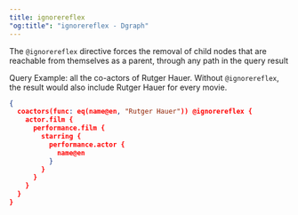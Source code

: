 ```yaml
---
title: ignorereflex
"og:title": "ignorereflex - Dgraph"
---
```



<DgraphWIP />

The `@ignorereflex` directive forces the removal of child nodes that are
reachable from themselves as a parent, through any path in the query result

Query Example: all the co-actors of Rutger Hauer. Without `@ignorereflex`, the
result would also include Rutger Hauer for every movie.

```json
{
  coactors(func: eq(name@en, "Rutger Hauer")) @ignorereflex {
    actor.film {
      performance.film {
        starring {
          performance.actor {
            name@en
          }
        }
      }
    }
  }
}
```

